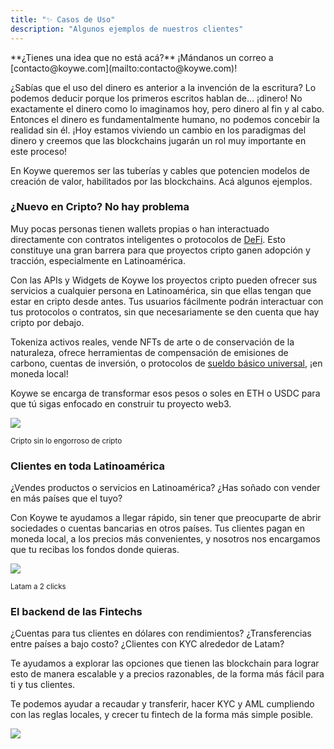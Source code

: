 ```yaml
---
title: "✨ Casos de Uso"
description: "Algunos ejemplos de nuestros clientes"
---
```


<Info>
  **¿Tienes una idea que no está acá?** ¡Mándanos un correo a
  [contacto@koywe.com](mailto:contacto@koywe.com)!
</Info>

¿Sabías que el uso del dinero es anterior a la invención de la escritura? Lo
podemos deducir porque los primeros escritos hablan de... ¡dinero! No
exactamente el dinero como lo imaginamos hoy, pero dinero al fin y al cabo.
Entonces el dinero es fundamentalmente humano, no podemos concebir la realidad
sin él. ¡Hoy estamos viviendo un cambio en los paradigmas del dinero y creemos
que las blockchains jugarán un rol muy importante en este proceso!

En Koywe queremos ser las tuberías y cables que potencien modelos de creación de
valor, habilitados por las blockchains. Acá algunos ejemplos.

### ¿Nuevo en Cripto? No hay problema

Muy pocas personas tienen wallets propias o han interactuado directamente con
contratos inteligentes o protocolos de
[DeFi](https://es.wikipedia.org/wiki/Finanzas%5Fdescentralizadas). Esto
constituye una gran barrera para que proyectos cripto ganen adopción y tracción,
especialmente en Latinoamérica.

Con las APIs y Widgets de Koywe los proyectos cripto pueden ofrecer sus
servicios a cualquier persona en Latinoamérica, sin que ellas tengan que estar
en cripto desde antes. Tus usuarios fácilmente podrán interactuar con tus
protocolos o contratos, sin que necesariamente se den cuenta que hay cripto por
debajo.

Tokeniza activos reales, vende NFTs de arte o de conservación de la naturaleza,
ofrece herramientas de compensación de emisiones de carbono, cuentas de
inversión, o protocolos de
[sueldo básico universal](https://es.wikipedia.org/wiki/Renta%5Fb%C3%A1sica%5Funiversal),
¡en moneda local!

Koywe se encarga de transformar esos pesos o soles en ETH o USDC para que tú
sigas enfocado en construir tu proyecto web3.

![](https://images.unsplash.com/photo-1555774698-0b77e0d5fac6?crop=entropy&cs=tinysrgb&fm=jpg&ixid=MnwxOTcwMjR8MHwxfHNlYXJjaHwyfHxhcHB8ZW58MHx8fHwxNjYwNTgzMzQz&ixlib=rb-1.2.1&q=80)

<sub>Cripto sin lo engorroso de cripto</sub>

### Clientes en toda Latinoamérica

¿Vendes productos o servicios en Latinoamérica? ¿Has soñado con vender en más
países que el tuyo?

Con Koywe te ayudamos a llegar rápido, sin tener que preocuparte de abrir
sociedades o cuentas bancarias en otros países. Tus clientes pagan en moneda
local, a los precios más convenientes, y nosotros nos encargamos que tu recibas
los fondos donde quieras.

![](/images/use-cases.jpeg)

<sub>Latam a 2 clicks</sub>

### El backend de las Fintechs

¿Cuentas para tus clientes en dólares con rendimientos? ¿Transferencias entre
países a bajo costo? ¿Clientes con KYC alrededor de Latam?

Te ayudamos a explorar las opciones que tienen las blockchain para lograr esto
de manera escalable y a precios razonables, de la forma más fácil para ti y tus
clientes.

Te podemos ayudar a recaudar y transferir, hacer KYC y AML cumpliendo con las
reglas locales, y crecer tu fintech de la forma más simple posible.

![](/images/use-cases-2.jpeg)
